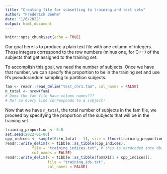 ```yaml
---
title: "Creating file for subsetting to training and test sets"
author: "Frederick Boehm"
date: "1/6/2022"
output: html_document
---
```


```r
knitr::opts_chunk$set(echo = TRUE)
```

Our goal here is to produce a plain text file with one column of integers. Those 
integers correspond to the row numbers (minus one, for C++) of the subjects that get 
assigned to the training set.

To accomplish this goal, we need the
number of subjects. Once we have that number, we can specify the proportion to be in 
the training set and use R's pseudorandom sampling to partition subjects.


```r
fam <- readr::read_delim("test_chr1.fam", col_names = FALSE)
n_total <- nrow(fam) 
# Does the fam file have column names???
# No! So every line corresponds to a subject!
```

Now that we have `n_total`, the total number of subjects in the fam file, we 
proceed by specifying the proportion of the subjects that will be in the training set.

```r
training_proportion <- 0.8
set.seed(2022-01-06)
cpp_indices <- sample(0:(n_total - 1), size = floor(training_proportion * n_total))
readr::write_delim(x = tibble::as_tibble(cpp_indices), 
            file = "training_indices.txt", # this is hardcoded into dbslmm.cpp
            col_names = FALSE)
readr::write_delim(x = tibble::as_tibble(fam$X1[1 + cpp_indices]), 
                   file = "training_ids.txt", 
                   col_names = FALSE)
```

